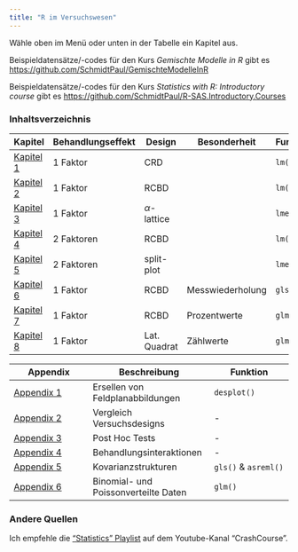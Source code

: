 ```yaml
---
title: "R im Versuchswesen"
---
```


Wähle oben im Menü oder unten in der Tabelle ein Kapitel aus. 

Beispieldatensätze/-codes für den Kurs *Gemischte Modelle in R* gibt es [https://github.com/SchmidtPaul/GemischteModelleInR](https://github.com/SchmidtPaul/GemischteModelleInR)

Beispieldatensätze/-codes für den Kurs *Statistics with R: Introductory course* gibt es [https://github.com/SchmidtPaul/R-SAS.Introductory.Courses](https://github.com/SchmidtPaul/R-SAS.Introductory.Courses)

### Inhaltsverzeichnis

Kapitel | Behandlungseffekt | Design | Besonderheit | Funktion
--------|-------------------|--------|--------------|----------
[Kapitel 1](1F_crd.html) | 1 Faktor | CRD | | `lm()`
[Kapitel 2](1F_rcbd.html) | 1 Faktor | RCBD | | `lm()`
[Kapitel 3](1F_alpha.html) | 1 Faktor | $\alpha$-lattice | | `lmer()`
[Kapitel 4](2F_rcbd.html) | 2 Faktoren | RCBD | | `lm()`
[Kapitel 5](2F_splitplot.html) | 2 Faktoren | split-plot | | `lmer()`
[Kapitel 6](1F_rcbd_messwdh.html) | 1 Faktor | RCBD | Messwiederholung | `gls()`
[Kapitel 7](1F_rcbd_binomial.html) | 1 Faktor | RCBD | Prozentwerte | `glm()`
[Kapitel 8](1F_latsq_poisson.html) | 1 Faktor | Lat. Quadrat | Zählwerte | `glm()`


Appendix | Beschreibung | Funktion
---------|--------------|---------
[Appendix 1](appendix_desplot.html) | Ersellen von Feldplanabbildungen | `desplot()`
[Appendix 2](appendix_designs.html) | Vergleich Versuchsdesigns | -
[Appendix 3](appendix_posthoc.html) | Post Hoc Tests | -
[Appendix 4](appendix_interaktionen.html) | Behandlungsinteraktionen | -
[Appendix 5](appendix_kovarstrukt.html) | Kovarianzstrukturen | `gls()` & `asreml()`
[Appendix 6](NichtNormalverteil.html) | Binomial- und Poissonverteilte Daten | `glm()`

### Andere Quellen
Ich empfehle die ["Statistics" Playlist](https://www.youtube.com/playlist?list=PL8dPuuaLjXtNM_Y-bUAhblSAdWRnmBUcr) auf dem Youtube-Kanal "CrashCourse".
